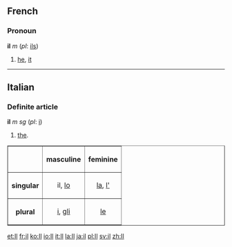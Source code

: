 ==French==
===Pronoun===
'''il''' ''m'' (''pl'': [[ils]])

# [[he]], [[it]]
----

==Italian==
===Definite article===
'''il''' ''m sg'' (''pl'': [[i#Italian|i]])

#[[the]].

<table border="1">
<tr><th></th><th>masculine</th><th>feminine</th></tr>
<tr><th>singular</th><td align=center>il, [[lo]]</td><td align=center>[[la]], [[l']]</td></tr>
<tr><th>plural</th><td align=center>[[i#Italian|i]], [[gli]]</td><td align=center>[[le]]</td></tr>
</table>

[[et:Il]]
[[fr:il]]
[[ko:Il]]
[[io:Il]]
[[it:Il]]
[[la:Il]]
[[ja:il]]
[[pl:Il]]
[[sv:il]]
[[zh:Il]]